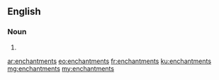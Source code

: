 ==English==

===Noun===
{{head|en}}

# {{plural of|enchantment}}

[[ar:enchantments]]
[[eo:enchantments]]
[[fr:enchantments]]
[[ku:enchantments]]
[[mg:enchantments]]
[[my:enchantments]]